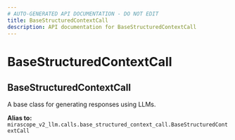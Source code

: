 ```yaml
---
# AUTO-GENERATED API DOCUMENTATION - DO NOT EDIT
title: BaseStructuredContextCall
description: API documentation for BaseStructuredContextCall
---
```


# BaseStructuredContextCall

## <ApiType type="Alias" path="calls/async_structured_context_call/BaseStructuredContextCall" symbolName="BaseStructuredContextCall" /> BaseStructuredContextCall

A base class for generating responses using LLMs.


**Alias to:** `mirascope_v2_llm.calls.base_structured_context_call.BaseStructuredContextCall`
